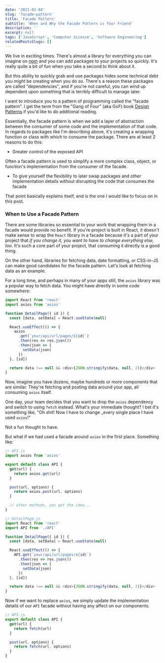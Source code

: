 ```yaml
---
date: '2021-02-04'
slug: 'facade-pattern'
title: 'Facade Pattern'
subtitle: 'When and Why the Facade Pattern is Your Friend'
description: ''
excerpt: null
tags: ['JavaScript', 'Computer Science', 'Software Engineering']
relatedPostsSlugs: []
---
```


We live in exciting times. There's almost a library for everything you can imagine on [npm]() and you can add packages to your projects so quickly. It's really quite a bit of fun when you take a second to think about it.

But this ability to quickly grab and use packages hides some technical debt you _might_ be creating when you do so. There's a reason these packages are called "dependencies", and if you're not careful, you can wind up dependent upon something that is terribly difficult to manage later.

I want to introduce you to a pattern of programming called the "facade pattern". I get the term from the "Gang of Four" (aka GoF) book [Design Patterns]() if you'd like to do additional reading.

Essentially, the facade pattern is when we add a layer of abstraction between the consumer of some code and the implementation of that code. In regards to packages like I'm describing above, it's creating a wrapping function or class with which to consume the package. There are at least 2 reasons to do this:

- Greater control of the exposed API

Often a facade pattern is used to simplify a more complex class, object, or function's implementation from the consumer of the facade.

- To give yourself the flexibility to later swap packages and other implementation details without disrupting the code that consumes the facade

That point basically explains itself, and is the one I would like to focus on in this post.

### When to Use a Facade Pattern

There are some libraries so essential to your work that wrapping them in a facade would provide no benefit. If you're project is built in React, it doesn't make sense to wrap the `React` library in a facade because it's a part of your project that _if you change it, you want to have to change everything else, too_. It's such a core part of your project, that consuming it directly is a good thing.

On the other hand, libraries for fetching data, date formatting, or CSS-in-JS can make good candidates for the facade pattern. Let's look at fetching data as an example.

For a long time, and perhaps in many of your apps still, the `axios` library was a popular way to fetch data. You might have directly in some code somewhere:

```javascript
import React from 'react'
import axios from 'axios'

function DetailPage({ id }) {
  const [data, setData] = React.useState(null)

  React.useEffect(() => {
    axios
      .get(`your/api/url/pages/${id}`)
      .then(res => res.json())
      .then(json => {
        setData(json)
      })
  }, [id])

  return data !== null && <div>{JSON.stringify(data, null, 2)}</div>
}
```

Now, imagine you have dozens, maybe hundreds or more components that are similar. They're fetching and posting data around your app, all consuming `axios` itself.

One day, your team decides that you want to drop the `axios` dependency and switch to using `fetch` instead. What's your immediate thought? I bet it's something like, "Oh shit! Now I have to change \_every single place I have used `axios`!"

Not a fun thought to have.

But what if we had used a facade around `axios` in the first place. Something like:

```javascript
// API.js
import axios from 'axios'

export default class API {
  get(url) {
    return axios.get(url)
  }

  post(url, options) {
    return axios.post(url, options)
  }

  // other methods, you get the idea...
}

// DetailPage.js
import React from 'react'
import API from './API'

function DetailPage({ id }) {
  const [data, setData] = React.useState(null)

  React.useEffect(() => {
    API.get(`your/api/url/pages/${id}`)
      .then(res => res.json())
      .then(json => {
        setData(json)
      })
  }, [id])

  return data !== null && <div>{JSON.stringify(data, null, 2)}</div>
}
```

Now if we want to replace `axios`, we simply update the implementation details of our `API` facade without having any affect on our components.

```javascript
// API.js
export default class API {
  get(url) {
    return fetch(url)
  }

  post(url, options) {
    return fetch(url, options)
  }
}
```
